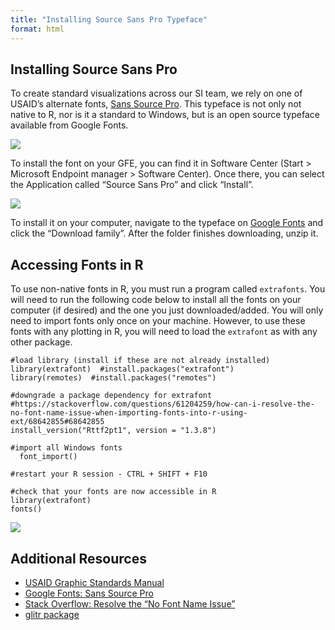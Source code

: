 ```yaml
---
title: "Installing Source Sans Pro Typeface"
format: html
---
```


## Installing Source Sans Pro

To create standard visualizations across our SI team, we rely on one of USAID's alternate fonts, [Sans Source Pro](https://fonts.google.com/specimen/Source+Sans+Pro). This typeface is not only not native to R, nor is it a standard to Windows, but is an open source typeface available from Google Fonts.

![](images/typeface_setup-usaid-style_font.png){fig-alt="Snapshot from USAID's Graphic Standards and Partner Co-Branding Guide showing the web typeface as Source Sans Pro Light"}

To install the font on your GFE, you can find it in Software Center (Start \> Microsoft Endpoint manager \> Software Center). Once there, you can select the Application called "Source Sans Pro" and click "Install".

![](images/typeface_setup-software-center_font.png){fig-alt="Software Center window with Source Sans Pro highlighted"}

To install it on your computer, navigate to the typeface on [Google Fonts](https://fonts.google.com/specimen/Source+Sans+Pro) and click the "Download family". After the folder finishes downloading, unzip it.

## Accessing Fonts in R

To use non-native fonts in R, you must run a program called `extrafonts`. You will need to run the following code below to install all the fonts on your computer (if desired) and the one you just downloaded/added. You will only need to import fonts only once on your machine. However, to use these fonts with any plotting in R, you will need to load the `extrafont` as with any other package.

```         
#load library (install if these are not already installed)
library(extrafont)  #install.packages("extrafont")
library(remotes)  #install.packages("remotes")

#downgrade a package dependency for extrafont
#https://stackoverflow.com/questions/61204259/how-can-i-resolve-the-no-font-name-issue-when-importing-fonts-into-r-using-ext/68642855#68642855
install_version("Rttf2pt1", version = "1.3.8")

#import all Windows fonts
  font_import()
  
#restart your R session - CTRL + SHIFT + F10

#check that your fonts are now accessible in R
library(extrafont)
fonts()
```

![](images/typeface_setup-typeface_installed.png){fig-alt="Output in R Console showing Source Sans Pro family installed"}

## Additional Resources

-   [USAID Graphic Standards Manual](https://www.usaid.gov/branding/gsm)
-   [Google Fonts: Sans Source Pro](https://fonts.google.com/specimen/Source+Sans+Pro)
-   [Stack Overflow: Resolve the "No Font Name Issue"](https://stackoverflow.com/questions/61204259/how-can-i-resolve-the-no-font-name-issue-when-importing-fonts-into-r-using-ext/68642855#68642855)
-   [glitr package](https://usaid-oha-si.github.io/glitr/)
